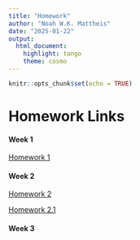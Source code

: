 ```yaml
---
title: "Homework"
author: "Noah W.K. Mattheis"
date: "2025-01-22"
output: 
  html_document: 
    highlight: tango
    theme: cosmo
---
```


```r
knitr::opts_chunk$set(echo = TRUE)
```


# Homework Links


#### Week 1
[Homework 1](https://github.com/NoahMattheis)


#### Week 2
[Homework 2](https://noahmattheis.github.io/MattheisBIOL6100/index.html)

[Homework 2.1](Homework2.html)


#### Week 3
